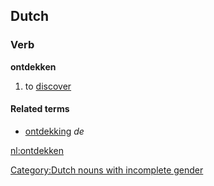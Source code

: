 ==Dutch==
===Verb===
'''ontdekken'''

# to [[discover]]

====Related terms====
*[[ontdekking]] ''de'' [[Category:Dutch nouns with incomplete gender]]

[[nl:ontdekken]]
